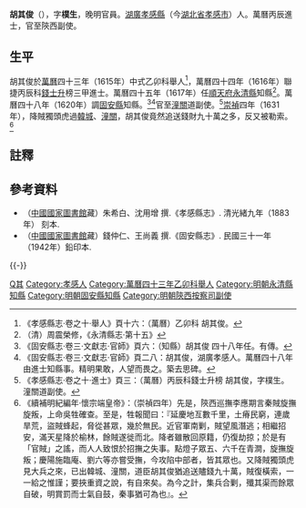 {{明清人物信息框
| 姓名 = 胡其俊
| 原名 =
| 圖片名稱= 
| 圖片大小 =
| 圖片說明 = 
| 最高職務 = 陝西按察司潼關道副使
| 國家 = 大明 
| 爵位 =
| 籍貫 = [[湖廣|湖廣]][[孝感縣|孝感縣]]
| 族裔 = 
| 字號 = 字樸生
| 諡號 =
| 出生日期 = 生年不詳
| 出生地點 = 
| 逝世日期 = 卒年不詳
| 逝世地點 =
| 墓葬 =
| 配偶 = 
| 親屬 = 
| 出身 =
* 萬曆四十三年乙卯科舉人
* 萬曆四十四年丙辰科同進士出身
| 經歷 =
| 著作 =  
}}

'''胡其俊'''（{{bd|？||？}}），字'''樸生'''，晚明官員。[[湖廣|湖廣]][[孝感縣|孝感縣]]（今[[湖北省|湖北省]][[孝感市|孝感市]]）人。萬曆丙辰進士，官至陝西副使。

==生平==
胡其俊於[[萬曆|萬曆]]四十三年（1615年）中式乙卯科舉人<ref>《孝感縣志·卷之十·舉人》頁十六：（萬曆）乙卯科 胡其俊。</ref>，萬曆四十四年（1616年）聯捷丙辰科[[錢士升|錢士升]]榜三甲進士。萬曆四十五年（1617年）任[[順天府|順天府]][[永清縣|永清縣]]知縣<ref>（清）周震榮修，《永清縣志·第十五》</ref>。萬曆四十八年（1620年）調[[固安縣|固安縣]]知縣。<ref>《固安縣志·卷三·文獻志·官師》頁六：（知縣）胡其俊  四十八年任。有傳。</ref><ref>《固安縣志·卷三·文獻志·官師》頁二八：胡其俊，湖廣孝感人。萬曆四十八年由進士知縣事。精明果敢，人望而畏之。築去思碑。</ref>官至[[潼關|潼關]]道副使。<ref>《孝感縣志·卷之十·進士》頁三：（萬曆）丙辰科錢士升榜 胡其俊，字樸生。潼關道副使。</ref>[[崇禎|崇禎]]四年（1631年），降賊獨頭虎過[[韓城|韓城]]、[[潼關|潼關]]，胡其俊竟然追送錢財九十萬之多，反又被勒索。<ref>《續補明紀編年·懷宗端皇帝》：（崇禎四年）先是，陝西巡撫李應期言秦賊旋撫旋叛，上命吳牲確查。至是，牲報聞曰：『延慶地亙數千里，土瘠民窮，連歲旱荒，盜賊蜂起，脅從甚眾，幾於無民。近官軍南剿，賊望風潛逃；相繼招安，滿天星降於榆林，餘賊遂徙而北。降者雖散回原籍，仍復劫掠；於是有「官賊」之謠，而人人致恨於招撫之失事。點燈子眾五、六千在青澗，旋撫旋叛；慶陽施臨庵、劉六等亦嘗受撫，今攻陷中部者，皆其眾也。又降賊獨頭虎見大兵之來，已出韓城、潼關，道臣胡其俊猶追送贐錢九十萬，賊復橫索，一一給之惟謹；要挾重資之說，有自來矣。為今之計，集兵合剿，殲其渠而餘眾自破，明賞罰而士氣自鼓，秦事猶可為也』。</ref>

==註釋==
{{reflist}}

==參考資料==
*（[[中國國家圖書館|中國國家圖書館]]藏）朱希白、沈用增 撰.《孝感縣志》. 清光緒九年（1883年） 刻本.
*（[[中國國家圖書館|中國國家圖書館]]藏）錢仲仁、王尚義 撰.《固安縣志》. 民國三十一年（1942年）鉛印本.

{{-}}
{{start box}}
{{s-off}}
{{succession box|[[田生芝|田生芝]]|[[李士元_(萬曆進士)|李士元]]|[[順天府|順天府]][[固安縣知縣列表|固安縣知縣]]|<small>萬曆四十八年（1620年）上任</small>}}
{{end box}}

{{萬曆四十四年丙辰科殿試金榜}}

{{Authority control}}
{{DEFAULTSORT:Hu胡}}
[[Category:胡姓|Q其]]
[[Category:孝感人|Category:孝感人]]
[[Category:萬曆四十三年乙卯科舉人|Category:萬曆四十三年乙卯科舉人]]
[[Category:明朝永清縣知縣|Category:明朝永清縣知縣]]
[[Category:明朝固安縣知縣|Category:明朝固安縣知縣]]
[[Category:明朝陝西按察司副使|Category:明朝陝西按察司副使]]